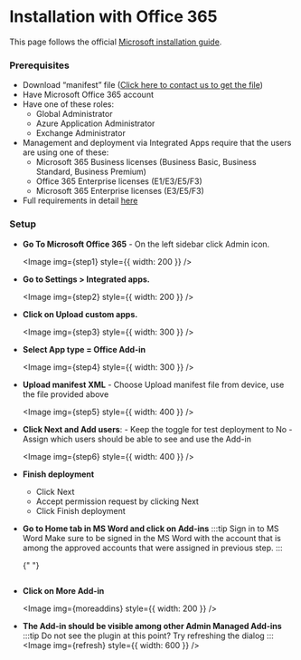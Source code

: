
# Installation with Office 365

This page follows the official
[Microsoft installation guide](https://learn.microsoft.com/en-us/microsoft-365/admin/manage/office-addins?view=o365-worldwide#upload-custom-office-add-ins-in-your-organization).

### Prerequisites

- Download “manifest” file ([Click here to contact us to get the file](mailto:info@singledraft.ai))
- Have Microsoft Office 365 account
- Have one of these roles:
  - Global Administrator
  - Azure Application Administrator
  - Exchange Administrator
- Management and deployment via Integrated Apps require that the users are using one of these:
  - Microsoft 365 Business licenses (Business Basic, Business Standard, Business Premium)
  - Office 365 Enterprise licenses (E1/E3/E5/F3)
  - Microsoft 365 Enterprise licenses (E3/E5/F3)
- Full requirements in detail [here](https://learn.microsoft.com/en-us/microsoft-365/admin/manage/centralized-deployment-of-add-ins?view=o365-worldwide)

### Setup

- **Go To Microsoft Office 365** - On the left sidebar click Admin icon.<br/>

  <Image img={step1} style={{ width: 200 }} />

- **Go to Settings > Integrated apps.**<br/>

  <Image img={step2} style={{ width: 200 }} />

- **Click on Upload custom apps.**<br/>

  <Image img={step3} style={{ width: 300 }} />

- **Select App type = Office Add-in**<br/>

  <Image img={step4} style={{ width: 300 }} />

- **Upload manifest XML** - Choose Upload manifest file from device, use the file provided above<br/>

  <Image img={step5} style={{ width: 400 }} />

- **Click Next and Add users**: - Keep the toggle for test deployment to No - Assign which users should be able to see and use the Add-in<br/>

  <Image img={step6} style={{ width: 400 }} />

- **Finish deployment**

  - Click Next
  - Accept permission request by clicking Next
  - Click Finish deployment

- **Go to Home tab in MS Word and click on Add-ins**
  :::tip Sign in to MS Word
  Make sure to be signed in the MS Word with the account that is among the approved
  accounts that were assigned in previous step.
  :::

  {" "}

  <Image img={home} />

- **Click on More Add-in**

  <Image img={moreaddins} style={{ width: 200 }} />

- **The Add-in should be visible among other Admin Managed Add-ins**
  :::tip Do not see the plugin at this point?
  Try refreshing the dialog
  :::
  <Image img={refresh} style={{ width: 600 }} />
